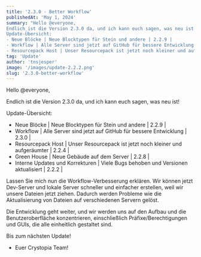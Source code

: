 ```yaml
---
title: '2.3.0 - Better Workflow'
publishedAt: 'May 1, 2024'
summary: "Hello @everyone,
Endlich ist die Version 2.3.0 da, und ich kann euch sagen, was neu ist!
Update-Übersicht:
- Neue Blöcke | Neue Blocktypen für Stein und andere | 2.2.9 |
- Workflow | Alle Server sind jetzt auf GitHub für bessere Entwicklung | 2.3.0 |
- Resourcepack Host | Unser Resourcepack ist jetzt noch kleiner und aufgeräumter | 2.2.4 |"
tag: 'Update'
author: 'tnsjesper'
image: '/images/update-2.2.2.png'
slug: '2.3.0-better-workflow'
---
```


Hello @everyone,

Endlich ist die Version 2.3.0 da, und ich kann euch sagen, was neu ist!

Update-Übersicht:

- Neue Blöcke | Neue Blocktypen für Stein und andere | 2.2.9 |
- Workflow | Alle Server sind jetzt auf GitHub für bessere Entwicklung | 2.3.0 |
- Resourcepack Host | Unser Resourcepack ist jetzt noch kleiner und aufgeräumter | 2.2.4 |
- Green House | Neue Gebäude auf dem Server | 2.2.8 |
- Interne Updates und Korrekturen | Viele Bugs behoben und Versionen aktualisiert | 2.2.2 |

Lassen Sie mich nun die Workflow-Verbesserung erklären. Wir können jetzt Dev-Server und lokale Server schneller und einfacher erstellen, weil wir unsere Dateien jetzt ziehen. Dadurch werden Probleme wie die Aktualisierung von Dateien auf verschiedenen Servern gelöst.

Die Entwicklung geht weiter, und wir werden uns auf den Aufbau und die Benutzeroberfläche konzentrieren, einschließlich Präfixe/Berechtigungen und GUIs, die alle einheitlich gestaltet sind.

Bis zum nächsten Update!

- Euer Crystopia Team!
